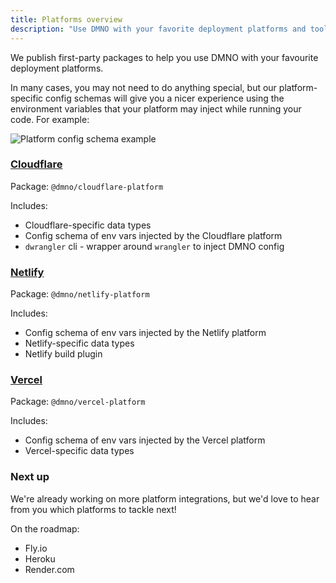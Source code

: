 ```yaml
--- 
title: Platforms overview
description: "Use DMNO with your favorite deployment platforms and tools including: Netlify, Vercel, Render.com, and more."
---
```


We publish first-party packages to help you use DMNO with your favourite deployment platforms.

In many cases, you may not need to do anything special, but our platform-specific config schemas will give you a nicer experience using the environment variables that your platform may inject while running your code. For example:

![Platform config schema example](../../../../assets/docs-images/platform-intellisense-example.png)


### [Cloudflare](/docs/platforms/cloudflare/) 

Package: `@dmno/cloudflare-platform`

Includes:
- Cloudflare-specific data types
- Config schema of env vars injected by the Cloudflare platform
- `dwrangler` cli - wrapper around `wrangler` to inject DMNO config


### [Netlify](/docs/platforms/netlify/) 

Package: `@dmno/netlify-platform`

Includes:
- Config schema of env vars injected by the Netlify platform
- Netlify-specific data types
- Netlify build plugin

### [Vercel](/docs/platforms/vercel/) 

Package: `@dmno/vercel-platform`

Includes:
- Config schema of env vars injected by the Vercel platform
- Vercel-specific data types

### Next up

We're already working on more platform integrations, but we'd love to hear from you which platforms to tackle next!

On the roadmap:
- Fly.io
- Heroku
- Render.com
